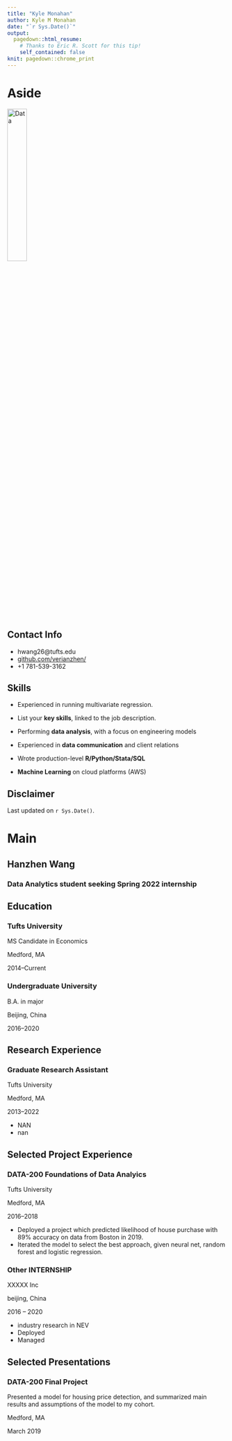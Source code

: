 ```yaml
---
title: "Kyle Monahan"
author: Kyle M Monahan
date: "`r Sys.Date()`"
output:
  pagedown::html_resume:
    # Thanks to Eric R. Scott for this tip! 
    self_contained: false
knit: pagedown::chrome_print
---
```


Aside
================================================================================


![Data](data_icon.png){width=30%}
<!-- ![Data](`r here::here("data_icon.png")`) -->



Contact Info {#contact}
--------------------------------------------------------------------------------

- <i class="fa fa-envelope"></i> hwang26@tufts.edu
- <i class="fa fa-github"></i> [github.com/verianzhen/](https://github.com/verianzhen/data_analytics_examples.git)
- <i class="fa fa-phone"></i> +1 781-539-3162


Skills {#skills}
--------------------------------------------------------------------------------

- Experienced in running multivariate regression. 

- List your **key skills**, linked to the job description.

- Performing **data analysis**, with a focus on engineering models

- Experienced in **data communication** and client relations

- Wrote production-level **R/Python/Stata/SQL** 

- **Machine Learning** on cloud platforms (AWS)




Disclaimer {#disclaimer}
--------------------------------------------------------------------------------

<!--This resume was made with the R package [**pagedown**](https://github.com/rstudio/pagedown).-->

Last updated on `r Sys.Date()`.



Main
================================================================================

Hanzhen Wang {#title}
--------------------------------------------------------------------------------

### Data Analytics student seeking Spring 2022 internship


Education {data-icon=graduation-cap data-concise=true}
--------------------------------------------------------------------------------

### Tufts University

MS Candidate in Economics

Medford, MA

2014--Current


### Undergraduate University

B.A. in major

Beijing, China 

2016--2020



Research Experience {data-icon=flask}
--------------------------------------------------------------------------------

### Graduate Research Assistant

Tufts University

Medford, MA

2013--2022

- NAN 
- nan



Selected Project Experience {data-icon=chalkboard-teacher}
--------------------------------------------------------------------------------

### DATA-200 Foundations of Data Analyics 

Tufts University

Medford, MA

2016--2018

<!--::: concise-->
- Deployed a project which predicted likelihood of house purchase with 89% accuracy on data from Boston in 2019.
- Iterated the model to select the best approach, given neural net, random forest and logistic regression.
<!--:::-->




### Other INTERNSHIP

XXXXX Inc

beijing, China

2016 -- 2020

- industry research in NEV
- Deployed
- Managed 



Selected Presentations {data-icon=comment-alt}
--------------------------------------------------------------------------------
### DATA-200 Final Project
Presented a model for housing price detection, and summarized main results and assumptions of the model to my cohort. 

Medford, MA

March 2019



